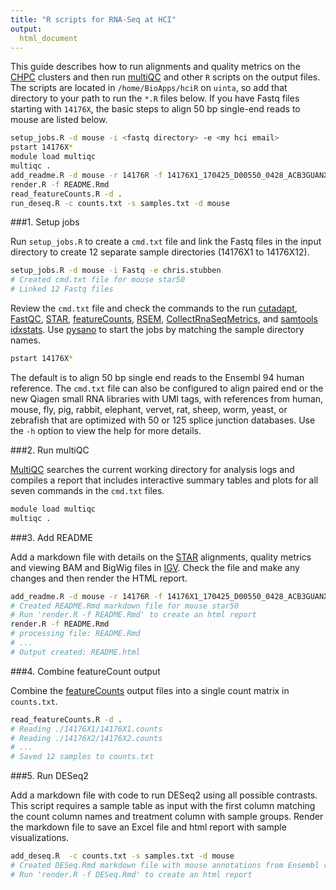 ```yaml
---
title: "R scripts for RNA-Seq at HCI"
output:
  html_document
---
```



This guide describes how to run alignments and quality metrics
on the [CHPC] clusters and then run [multiQC] and other `R` scripts on the output files.
The scripts are located in `/home/BioApps/hciR`  on `uinta`, so add that directory
to your path to run the `*.R` files below.  If you have Fastq files starting with `14176X`, the basic
steps to align 50 bp single-end reads to mouse are listed below.

```bash
setup_jobs.R -d mouse -i <fastq directory> -e <my hci email>
pstart 14176X*
module load multiqc
multiqc .
add_readme.R -d mouse -r 14176R -f 14176X1_170425_D00550_0428_ACB3GUANXX_4.txt.gz
render.R -f README.Rmd
read_featureCounts.R -d .
run_deseq.R -c counts.txt -s samples.txt -d mouse
```


###1. Setup jobs

Run `setup_jobs.R` to create a `cmd.txt` file and link the Fastq files in the input
directory to create 12 separate sample directories (14176X1 to 14176X12).


```bash
setup_jobs.R -d mouse -i Fastq -e chris.stubben
# Created cmd.txt file for mouse star50
# Linked 12 Fastq files
```


Review the `cmd.txt` file and check the commands to the run [cutadapt], [FastQC], [STAR],
[featureCounts], [RSEM], [CollectRnaSeqMetrics], and  [samtools idxstats].
Use [pysano] to start the jobs by matching the sample directory names.

```bash
pstart 14176X*
```

The default is to align 50 bp single end reads to the Ensembl 94 human reference.
The `cmd.txt` file can also be configured to align paired end or the new Qiagen small RNA libraries with UMI
tags,  with references from human, mouse, fly, pig, rabbit, elephant, vervet, rat, sheep, worm,
yeast, or zebrafish that are optimized with 50 or 125 splice junction databases.
Use the  `-h` option to view the help for more details.

###2. Run multiQC

[MultiQC] searches the current working directory for analysis logs and compiles a
report that includes interactive summary tables and plots for all seven commands
in the `cmd.txt` files.

```bash
module load multiqc
multiqc .
```

###3. Add README

Add a markdown file with details on the [STAR] alignments, quality metrics and
viewing BAM and BigWig files in [IGV].   Check the file and make any changes
and then render the HTML report.

```bash
add_readme.R -d mouse -r 14176R -f 14176X1_170425_D00550_0428_ACB3GUANXX_4.txt.gz
# Created README.Rmd markdown file for mouse star50
# Run 'render.R -f README.Rmd' to create an html report
render.R -f README.Rmd
# processing file: README.Rmd
# ...
# Output created: README.html
```

###4.  Combine featureCount output

Combine the [featureCounts] output files into a single count matrix in `counts.txt`.

```bash
read_featureCounts.R -d .
# Reading ./14176X1/14176X1.counts
# Reading ./14176X2/14176X2.counts
# ...
# Saved 12 samples to counts.txt
```

###5.  Run DESeq2

Add a markdown file with code to run DESeq2 using all possible contrasts.  This script
requires a sample table as input with the first column matching the count column names and
treatment column with sample groups. Render the markdown file to save an Excel file and
 html report with sample visualizations.


```bash
add_deseq.R  -c counts.txt -s samples.txt -d mouse
# Created DESeq.Rmd markdown file with mouse annotations from Ensembl version 94
# Run 'render.R -f DESeq.Rmd' to create an html report
```



[cutadapt]: http://cutadapt.readthedocs.io/en/stable/index.html
[RSEM]: https://deweylab.github.io/RSEM/
[README.html]: ./README.html
[help pages]: ./hciR_help.html
[RStudio server]: http://hci-uinta.hci.utah.edu:8787/
[examples]: https://github.com/HuntsmanCancerInstitute/hciR/tree/master/inst/Rmd
[inst/Rscript]: https://github.com/HuntsmanCancerInstitute/hciR/tree/master/inst/Rscript
[STAR]: https://github.com/alexdobin/STAR
[featureCounts]: http://bioinf.wehi.edu.au/featureCounts/
[FastQC]: http://www.bioinformatics.babraham.ac.uk/projects/fastqc/
[CollectRnaSeqMetrics]: https://broadinstitute.github.io/picard/command-line-overview.html#CollectRnaSeqMetrics
[samtools idxstats]: http://www.htslib.org/
[Pysano]: http://healthcare.utah.edu/huntsmancancerinstitute/research/shared-resources/center-managed/bioinformatics/pysano
[CHPC]: https://www.chpc.utah.edu/
[MultiQC]: http://multiqc.info/
[DESeq2]: http://www.bioconductor.org/packages/release/bioc/html/DESeq2.html
[hciR]: https://github.com/HuntsmanCancerInstitute/hciR
[IGV]: http://software.broadinstitute.org/software/igv/
